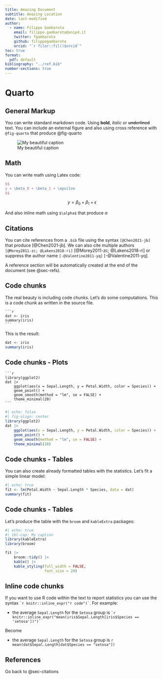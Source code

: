 ```yaml
---
title: Amazing Document
subtitle: Amazing Location
date: last-modified
author:
  - name: Filippo Gambarota
    email: filippo.gambarota@unipd.it
    twitter: fgambarota
    github: filippogambarota
    orcid: "`r filor::fil()$orcid`"
toc: true
format: 
  pdf: default
bibliography: "../ref.bib"
number-sections: true
---
```


# Quarto

## General Markup

You can write standard markdown code. Using **bold**, *italic* or ~~underlined~~ text. You can include an external figure and also using cross reference with `@fig-quarto` that produce @fig-quarto

![My beautiful caption](https://raw.githubusercontent.com/rstudio/hex-stickers/main/SVG/quarto.svg){#fig-quarto}

## Math

You can write math using Latex code:

```latex
$$
y = \beta_0 + \beta_1 + \epsilon
$$
```
$$
y = \beta_0 + \beta_1 + \epsilon
$$

And also inline math using `$\alpha$` that produce $\alpha$

## Citations {#sec-citations}

You can cite references from a `.bib` file using the syntax `[@Chen2021-jb]` that produce [@Chen2021-jb]. We can also cite multiple authors `[@Morey2011-zc; @Lakens2018-ri]` [@Morey2011-zc; @Lakens2018-ri] or suppress the author name `[-@Valentine2011-yq]` [-@Valentine2011-yq].

A reference section will be automatically created at the end of the document (see @sec-refs).

## Code chunks

The real beauty is including code chunks. Let's do some computations. This is a code chunk as written in the source file.

````verbatim
```r
dat <- iris
summary(iris)
```
````

This is the result:

```r
dat <- iris
summary(iris)
```

## Code chunks - Plots

````verbatim
```r
library(ggplot2)
dat |>
    ggplot(aes(x = Sepal.Length, y = Petal.Width, color = Species)) +
    geom_point() +
    geom_smooth(method = "lm", se = FALSE) +
    theme_minimal(20)
```
````

```r
#| echo: false
#| fig-align: center
library(ggplot2)
dat |>
    ggplot(aes(x = Sepal.Length, y = Petal.Width, color = Species)) +
    geom_point() +
    geom_smooth(method = "lm", se = FALSE) +
    theme_minimal(20)
```

## Code chunks - Tables

You can also create already formatted tables with the statistics. Let's fit a simple linear model:

```r
#| echo: true
fit <- lm(Petal.Width ~ Sepal.Length * Species, data = dat)
summary(fit)
```

## Code chunks - Tables

Let's produce the table with the `broom` and `kableExtra` packages:

```r
#| echo: true
#| tbl-cap: My caption
library(kableExtra)
library(broom)

fit |> 
    broom::tidy() |> 
    kable() |> 
    kable_styling(full_width = FALSE,
                  font_size = 20)
```

## Inline code chunks

If you want to use R code within the text to report statistics you can use the syntax `` `r knitr::inline_expr("r code")` ``. 
For example:

- the average `Sepal.Length` for the `Setosa` group is `` `r knitr::inline_expr("mean(iris$Sepal.Length[iris$Species == 'setosa'])")` ``

Become

- the average `Sepal.Length` for the `Setosa` group is `r mean(dat$Sepal.Length[dat$Species == "setosa"])`

## References {#sec-refs}

Go back to @sec-citations